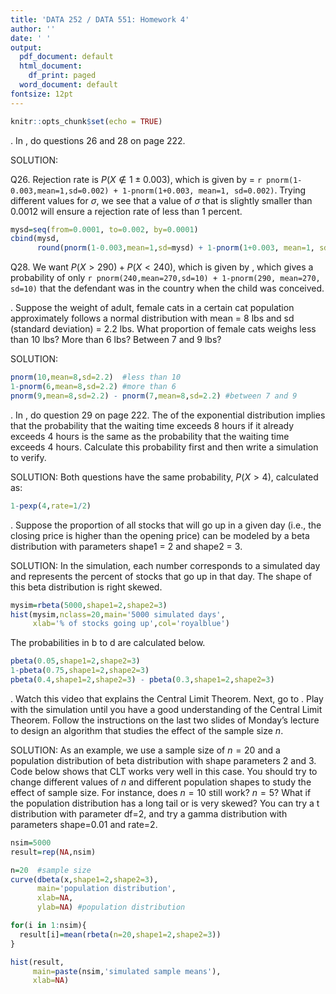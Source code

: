 ```yaml
---
title: 'DATA 252 / DATA 551: Homework 4'
author: ''
date: ' '
output:
  pdf_document: default
  html_document:
    df_print: paged
  word_document: default
fontsize: 12pt
---
```


<!-- do not alter this first chunk below  -->
```r
knitr::opts_chunk$set(echo = TRUE)
```

\begin{itemize}
  \item You are expected to complete this homework before class on Feb 17, 2020.  Contents on this homework (including the assigned video and activity in the last problem) might appear on the quiz.  Solutions of the homework will be posted on Moodle.
\end{itemize}

\vspace{0.1in}
\noindent 1. In \textit{Introduction to Probability}, do questions 26 and 28 on page 222.

SOLUTION: 

Q26. Rejection rate is $P(X \notin 1\pm0.003)$, which is given by \texttt{pnorm(1-0.003,mean=1,sd=0.002) + 1-pnorm(1+0.003, mean=1, sd=0.002)} = `r pnorm(1-0.003,mean=1,sd=0.002) + 1-pnorm(1+0.003, mean=1, sd=0.002)`.  Trying different values for $\sigma$, we see that a value of $\sigma$ that is slightly smaller than 0.0012 will ensure a rejection rate of less than 1 percent.
```r
mysd=seq(from=0.0001, to=0.002, by=0.0001)
cbind(mysd,
      round(pnorm(1-0.003,mean=1,sd=mysd) + 1-pnorm(1+0.003, mean=1, sd=mysd),3))
```

Q28. We want $P(X > 290) + P(X<240)$, which is given by \texttt{pnorm(240,mean=270,sd=10) + 1-pnorm(290, mean=270, sd=10)}, which gives a probability of only `r pnorm(240,mean=270,sd=10) + 1-pnorm(290, mean=270, sd=10)` that the defendant was in the country when the child was conceived. 


\vspace{0.1in}
\noindent 2. Suppose the weight of adult, female cats in a certain cat population approximately follows a normal distribution with mean = 8 lbs and sd (standard deviation) = 2.2 lbs.  What proportion of female cats weighs less than 10 lbs?  More than 6 lbs?  Between 7 and 9 lbs?

SOLUTION:
```r
pnorm(10,mean=8,sd=2.2)  #less than 10
1-pnorm(6,mean=8,sd=2.2) #more than 6
pnorm(9,mean=8,sd=2.2) - pnorm(7,mean=8,sd=2.2) #between 7 and 9
```

\vspace{0.1in}
\noindent 3. In \textit{Introduction to Probability}, do question 29 on page 222. The \textbf{memoryless property} of the exponential distribution implies that the probability that the waiting time exceeds 8 hours if it already exceeds 4 hours is the same as the probability that the waiting time exceeds 4 hours.  Calculate this probability first and then write a simulation to verify.

SOLUTION: Both questions have the same probability, $P(X > 4)$, calculated as:
```r
1-pexp(4,rate=1/2)
```

\vspace{0.1in}
\noindent 4. Suppose the proportion of all stocks that will go up in a given day (i.e., the closing price is higher than the opening price) can be modeled by a beta distribution with parameters shape1 = 2 and shape2 = 3.
\begin{itemize}
\item[a.] Simulate 5000 values from the given beta distribution. Plot a histogram and note its shape and range. Use the mean of the simulated values to estimate the true mean of the beta distribution (which is $2/(2+3)=0.4$). In the context of this problem, what does each simulated value represent?
\item[b.] What is the chance that we have a really bad day, when less than 5\% of all stocks will go up?
\item[c.]  What is the chance that we have a really good day, when more than 75\% of all stocks will go up?
\item[d.] On any given day, what is the chance that 30\% to 40\% of all stocks will go up?
\end{itemize}

SOLUTION: In the simulation, each number corresponds to a simulated day and represents the percent of stocks that go up in that day. The shape of this beta distribution is right skewed.
```r
mysim=rbeta(5000,shape1=2,shape2=3)
hist(mysim,nclass=20,main='5000 simulated days',
     xlab='% of stocks going up',col='royalblue')
```

The probabilities in b to d are calculated below.
```r
pbeta(0.05,shape1=2,shape2=3)
1-pbeta(0.75,shape1=2,shape2=3)
pbeta(0.4,shape1=2,shape2=3) - pbeta(0.3,shape1=2,shape2=3)
```


\vspace{0.1in}
\noindent 5. Watch this video \url{https://www.youtube.com/watch?v=JNm3M9cqWyc&t=352s} that explains the Central Limit Theorem. Next, go to \url{http://onlinestatbook.com/stat_sim/sampling_dist/}. Play with the simulation until you have a good understanding of the Central Limit Theorem. Follow the instructions on the last two slides of Monday's lecture to design an algorithm that studies the effect of the sample size $n$.

SOLUTION: As an example, we use a sample size of $n=20$ and a population distribution of beta distribution with shape parameters 2 and 3. Code below shows that CLT works very well in this case. You should try to change different values of $n$ and different population shapes to study the effect of sample size. For instance, does $n=10$ still work? $n=5$? What if the population distribution has a long tail or is very skewed?  You can try a t distribution with parameter df=2, and try a gamma distribution with parameters shape=0.01 and rate=2. 

```r
nsim=5000
result=rep(NA,nsim)

n=20  #sample size
curve(dbeta(x,shape1=2,shape2=3),
      main='population distribution',
      xlab=NA,
      ylab=NA) #population distribution

for(i in 1:nsim){
  result[i]=mean(rbeta(n=20,shape1=2,shape2=3))
}

hist(result,
     main=paste(nsim,'simulated sample means'),
     xlab=NA)
```














